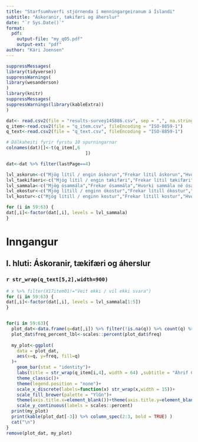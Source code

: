 ```yaml
---
title: "Starfsumhverfi stjórnenda í menningargeiranum á Íslandi"
subtitle: "Áskoranir, tækifæri og áherslur"
date: "`r Sys.Date()`"
format: 
  pdf:
    output-file: "my_q05.pdf"
    output-ext: "pdf"
author: "Kári Joensen"
---
```



```r
suppressMessages(
library(tidyverse))
suppressWarnings(
library(wesanderson)
)
library(knitr)
suppressMessages(
suppressWarnings(library(kableExtra))
)
```

```r
dat<- read.csv2(file = "results-survey145886.csv", sep = ",", na.strings = c("", "NA"))
q_item<-read.csv2(file = "q_item.csv", fileEncoding = "ISO-8859-1")
q_text<-read.csv2(file = "q_text.csv", fileEncoding = "ISO-8859-1")

# Dálkaheiti fyrir fyrstu 10 spurningarnar
colnames(dat)[]<-t(q_item[,6
                              ])

dat<-dat %>% filter(lastPage==4)

lvl_askorun<-c("Mjög lítil / engin áskorun","Frekar lítil áskorun","Hvorki mikil né lítil áskorun","Frekar mikil áskorun","Mjög mikil áskorun","Veit ekki / vil ekki svara","")
lvl_taekifaeri<-c("Mjög lítil / engin tækifæri","Frekar lítil tækifæri","Hvorki mikil né lítil tækifæri","Frekar mikil tækifæri","Mjög mikil tækifæri","Veit ekki / vil ekki svara","")
lvl_sammala<-c("Mjög ósammála","Frekar ósammála","Hvorki sammála né ósammála","Frekar sammála","Mjög sammála","Veit ekki / vil ekki svara")
lvl_okostur<-c("Mjög lítill / enginn ókostur","Frekar lítill ókostur","Hvorki mikill né lítill ókostur","Frekar mikill ókostur","Mjög mikill ókostur","Veit ekki / vil ekki svara","")
lvl_kostur<-c("Mjög lítill / enginn kostur","Frekar lítill kostur","Hvorki mikill né lítill kostur","Frekar mikill kostur","Mjög mikill kostur","Veit ekki, vil ekki svara","")

for (i in 59:63) {
dat[,i]<-factor(dat[,i], levels = lvl_sammala)
}

```


# Inngangur

## I. hluti: Áskoranir, tækifæri og áherslur

### `r str_wrap(q_text[5,2],width=900)`
\newpage



```r

# x %>% filter(X17item01!="Veit ekki / vil ekki svara")
for (i in 59:63) {
dat[,i]<-factor(dat[,i], levels = lvl_sammala[1:5])
}


for(i in 59:63){
  plot_dat<-data.frame(q=dat[,i]) %>% filter(!is.na(q)) %>% count(q) %>% complete(q,fill = list(n=integer(1),freq=0)) %>% mutate(freq=n/sum(n))
  plot_dat$freq_percent_lbl<-scales::percent(plot_dat$freq)
  
  my_plot<-ggplot(
    data = plot_dat,
    aes(x=q, y=freq, fill=q)
  )+
    geom_bar(stat = "identity")+
    labs(title = str_wrap(q_item[i,4], width = 64) ,subtitle = "Áhrif COVID-19 faraldursins")+
    theme_classic()+
    theme(legend.position = "none")+
    scale_x_discrete(labels=function(x) str_wrap(x,width = 15))+
    scale_fill_brewer(palette = "YlGn")+
    theme(axis.title.x=element_blank())+theme(axis.title.y=element_blank())+
    scale_y_continuous(labels = scales::percent)
  print(my_plot)
  print(kable(plot_dat[-3]) %>% column_spec(2:3, bold = TRUE) ) 
  cat("\n")
}
remove(plot_dat, my_plot)
  
```


